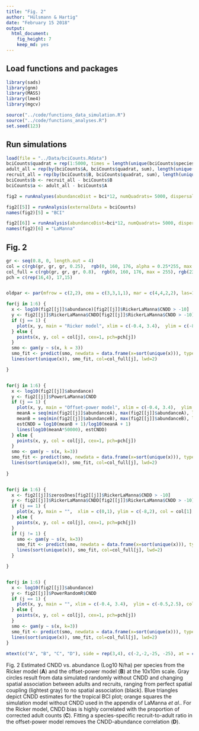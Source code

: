 ```yaml
---
title: "Fig. 2"
author: "Hülsmann & Hartig"
date: "February 15 2018"
output: 
  html_document: 
    fig_height: 7
    keep_md: yes
---
```


## Load functions and packages

```r
library(sads)
library(gnm)
library(MASS)
library(lme4)
library(mgcv)

source("../code/functions_data_simulation.R")
source("../code/functions_analyses.R")
set.seed(123)
```



## Run simulations 

```r
load(file = "../Data/bciCounts.Rdata")
bciCounts$quadrat = rep(1:5000, times = length(unique(bciCounts$species)))
adult_all = rep(by(bciCounts$A, bciCounts$quadrat, sum), length(unique(bciCounts$species)))
recruit_all = rep(by(bciCounts$B, bciCounts$quadrat, sum), length(unique(bciCounts$species)))
bciCounts$b <- recruit_all - bciCounts$B
bciCounts$a <- adult_all - bciCounts$A

fig2 = runAnalyses(abundanceDist = bci*12, numQuadrats= 5000, dispersal = c(0, 0.4, 0.8, Inf))

fig2[[5]] = runAnalysis(externalData = bciCounts)
names(fig2)[5] = "BCI"

fig2[[6]] = runAnalysis(abundanceDist=bci*12, numQuadrats= 5000, dispersal = 0.1, theta = 1, adultSurvival = "LaManna")
names(fig2)[6] = "LaManna"


```

## Fig. 2

```r
gr <- seq(0.8, 0, length.out = 4)
col = c(rgb(gr, gr, gr, 0.25),  rgb(0, 160, 176, alpha = 0.25*255, max = 255), rgb(235, 104, 65, alpha = 0.25*255, max = 255))
col_full = c(rgb(gr, gr, gr, 0.8),  rgb(0, 160, 176, max = 255), rgb(235, 104, 65, max = 255))
pch = c(rep(16,4), 17,15)


oldpar <- par(mfrow = c(2,2), oma = c(3,3,1,1), mar = c(4,4,2,2), las=1, mgp=c(2.5, 0.5, 0), lwd=75/75, cex.axis=3/3, cex.lab=1, font.lab=2, tcl=(-0.2))

for(j in 1:6) {
  x <- log10(fig2[[j]]$abundance)[fig2[[j]]$RickerLaManna$CNDD > -10]
  y <- fig2[[j]]$RickerLaManna$CNDD[fig2[[j]]$RickerLaManna$CNDD > -10]
  if (j == 1) {
    plot(x, y, main = "Ricker model", xlim = c(-0.4, 3.4),  ylim = c(-8,2), col = col[1], pch=pch[1], xlab = "Species abundance log10(N/ha)", ylab = "CNDD")
  } else {
    points(x, y, col = col[j], cex=1, pch=pch[j])    
  }
  smo <- gam(y ~ s(x, k = 3))
  smo_fit <- predict(smo, newdata = data.frame(x=sort(unique(x))), type = "response")
  lines(sort(unique(x)), smo_fit, col=col_full[j], lwd=2)

}


for(j in 1:6) {
  x <- log10(fig2[[j]]$abundance)
  y <- fig2[[j]]$PowerLaManna$CNDD
  if (j == 1) {
    plot(x, y, main = "Offset-power model", xlim = c(-0.4, 3.4),  ylim = c(-0.5,2.5), col = col[1], pch=pch[1], cex=1, xlab = "Species abundance log10(N/ha)", ylab = "CNDD")
    meanA = seq(min(fig2[[j]]$abundanceA), max(fig2[[j]]$abundanceA), length.out = 20)/10000
    meanB = seq(min(fig2[[j]]$abundanceB), max(fig2[[j]]$abundanceB), length.out = 20)/10000
    estCNDD = log10(meanB + 1)/log10(meanA + 1)
    lines(log10(meanA*50000), estCNDD)
  } else {
    points(x, y, col = col[j], cex=1, pch=pch[j])    
  }
  smo <- gam(y ~ s(x, k=3))
  smo_fit <- predict(smo, newdata = data.frame(x=sort(unique(x))), type = "response")
  lines(sort(unique(x)), smo_fit, col=col_full[j], lwd=2)
  
}


for(j in 1:6) {
  x <- fig2[[j]]$zerosOnes[fig2[[j]]$RickerLaManna$CNDD > -10]
  y <- fig2[[j]]$RickerLaManna$CNDD[fig2[[j]]$RickerLaManna$CNDD > -10]
  if (j == 1) {
    plot(x, y, main = "",  xlim = c(0,1), ylim = c(-8,2), col = col[1], pch=pch[1], cex=1, xlab = "Proportion recruits without adults", ylab = "CNDD")
  } else {
    points(x, y, col = col[j], cex=1, pch=pch[j])    
  }
  if (j != 1) {
    smo <- gam(y ~ s(x, k=3))
    smo_fit <- predict(smo, newdata = data.frame(x=sort(unique(x))), type = "response")
    lines(sort(unique(x)), smo_fit, col=col_full[j], lwd=2)
  }

}


for(j in 1:6) {
  x <- log10(fig2[[j]]$abundance)
  y <- fig2[[j]]$PowerRandomR$CNDD
  if (j == 1) {
    plot(x, y, main = "", xlim = c(-0.4, 3.4),  ylim = c(-0.5,2.5), col = col[1], pch=pch[1], cex=1, xlab = "Species abundance log10(N/ha)", ylab = "CNDD")
  } else {
    points(x, y, col = col[j], cex=1, pch=pch[j])    
  }
  smo <- gam(y ~ s(x, k=3))
  smo_fit <- predict(smo, newdata = data.frame(x=sort(unique(x))), type = "response")
  lines(sort(unique(x)), smo_fit, col=col_full[j], lwd=2)
}
 
mtext(c("A", "B", "C", "D"), side = rep(3,4), c(-2,-2,-25, -25), at = c(0,0.5, 0, 0.5), outer = T, cex = 1.2, font=2)
```


Fig. 2 Estimated CNDD vs. abundance (Log10 N/ha) per species from the Ricker model (**A**) and the offset-power model (**B**) at the 10x10m scale. Gray circles result from data simulated randomly without CNDD and changing spatial association between adults and recruits, ranging from perfect spatial coupling (lightest gray) to no spatial association (black). Blue triangles depict CNDD estimates for the tropical BCI plot; orange squares the simulation model without CNDD used in the appendix of LaManna *et al*.. For the Ricker model, CNDD bias is highly correlated with the proportion of corrected adult counts (**C**). Fitting a species-specific recruit-to-adult ratio in the offset-power model removes the CNDD-abundance correlation (**D**).